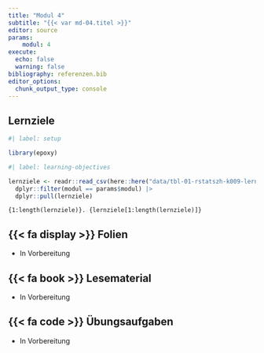 ```yaml
---
title: "Modul 4"
subtitle: "{{< var md-04.titel >}}"
editor: source
params:
    modul: 4
execute: 
  echo: false
  warning: false
bibliography: referenzen.bib
editor_options: 
  chunk_output_type: console
---
```


## Lernziele

```r
#| label: setup

library(epoxy)
```

```r
#| label: learning-objectives

lernziele <- readr::read_csv(here::here("data/tbl-01-rstatszh-k009-lernziele.csv")) |> 
  dplyr::filter(modul == params$modul) |>
  dplyr::pull(lernziele)

```

```epoxy
{1:length(lernziele)}. {lernziele[1:length(lernziele)]}
```

## {{< fa display >}} Folien

- In Vorbereitung

## {{< fa book >}} Lesematerial

- In Vorbereitung

## {{< fa code >}} Übungsaufgaben

- In Vorbereitung